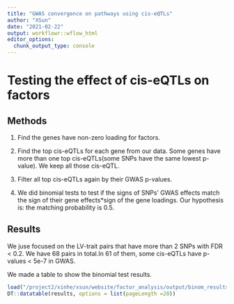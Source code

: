 ```yaml
---
title: "GWAS convergence on pathways using cis-eQTLs"
author: "XSun"
date: "2021-02-22"
output: workflowr::wflow_html
editor_options:
  chunk_output_type: console
---
```


# **Testing the effect of cis-eQTLs on factors**

## Methods 

1. Find the genes have non-zero loading for factors. 

2. Find the top cis-eQTLs for each gene from our data. Some genes have more than one top cis-eQTLs(some SNPs have the same lowest p-value). We keep all those cis-eQTL.

3. Filter all top cis-eQTLs again by their GWAS p-values. 

4. We did binomial tests to test if the signs of SNPs' GWAS effects match the sign of their gene effects*sign of the gene loadings. Our hypothesis is: the matching probability is 0.5. 


## Results

We juse focused on the LV-trait pairs that have more than 2 SNPs with FDR < 0.2. We have 68 pairs in total.In 61 of them, some cis-eQTLs have p-values < 5e-7 in GWAS.

We made a table to show the binomial test results. 

```r
load("/project2/xinhe/xsun/website/factor_analysis/output/binom_results.rdata")
DT::datatable(results, options = list(pageLength =20))
```

